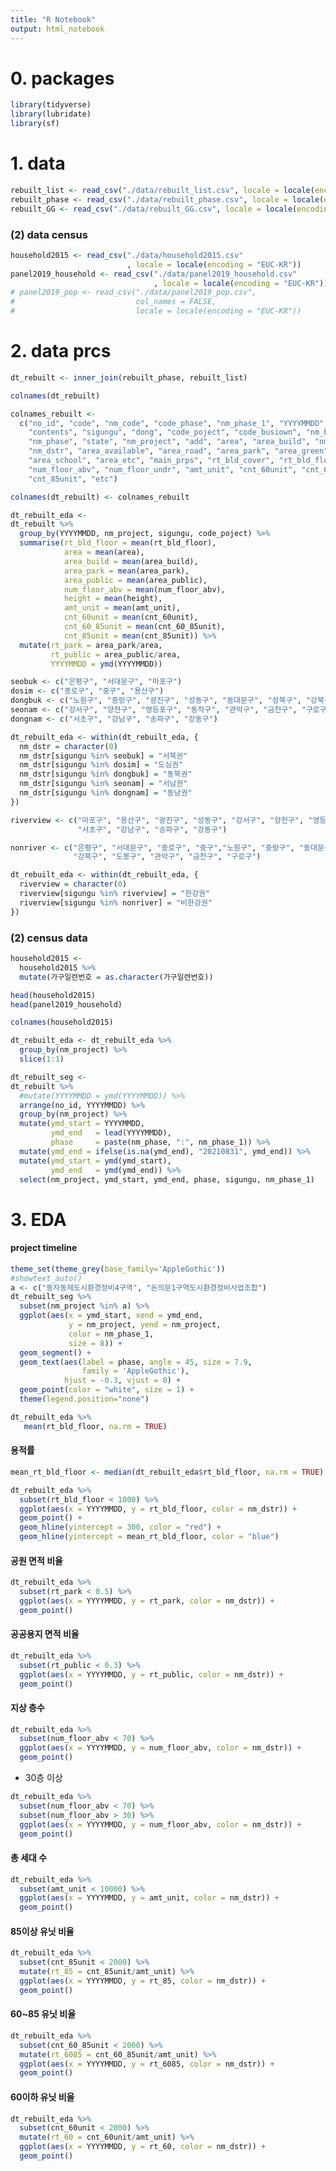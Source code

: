 ```yaml
---
title: "R Notebook"
output: html_notebook
---
```


# 0. packages

```r
library(tidyverse)
library(lubridate)
library(sf)
```

# 1. data

```r
rebuilt_list <- read_csv("./data/rebuilt_list.csv", locale = locale(encoding = "EUC-KR"))
rebuilt_phase <- read_csv("./data/rebuilt_phase.csv", locale = locale(encoding = "EUC-KR"))
rebuilt_GG <- read_csv("./data/rebuilt_GG.csv", locale = locale(encoding = "EUC-KR"))
```
### (2) data census
```r
household2015 <- read_csv("./data/household2015.csv"
                          , locale = locale(encoding = "EUC-KR"))
panel2019_household <- read_csv("./data/panel2019_household.csv"
                                , locale = locale(encoding = "EUC-KR"))
# panel2019_pop <- read_csv("./data/panel2019_pop.csv",
#                           col_names = FALSE,
#                           locale = locale(encoding = "EUC-KR"))
```

# 2. data prcs

```r
dt_rebuilt <- inner_join(rebuilt_phase, rebuilt_list)
```

```r
colnames(dt_rebuilt)
```

```r
colnames_rebuilt <-
  c("no_id", "code", "nm_code", "code_phase", "nm_phase_1", "YYYYMMDD", "subject",
    "contents", "sigungu", "dong", "code_poject", "code_busiown", "nm_busiown", "add_top",
    "nm_phase", "state", "nm_project", "add", "area", "area_build", "nm_zone", 
    "nm_dstr", "area_available", "area_road", "area_park", "area_green", "area_public",
    "area_school", "area_etc", "main_prps", "rt_bld_cover", "rt_bld_floor", "height",
    "num_floor_abv", "num_floor_undr", "amt_unit", "cnt_60unit", "cnt_60_85unit",
    "cnt_85unit", "etc")

colnames(dt_rebuilt) <- colnames_rebuilt
```

```r
dt_rebuilt_eda <- 
dt_rebuilt %>%
  group_by(YYYYMMDD, nm_project, sigungu, code_poject) %>%
  summarise(rt_bld_floor = mean(rt_bld_floor),
            area = mean(area),
            area_build = mean(area_build),
            area_park = mean(area_park),
            area_public = mean(area_public),
            num_floor_abv = mean(num_floor_abv),
            height = mean(height),
            amt_unit = mean(amt_unit),
            cnt_60unit = mean(cnt_60unit),
            cnt_60_85unit = mean(cnt_60_85unit),
            cnt_85unit = mean(cnt_85unit)) %>%
  mutate(rt_park = area_park/area,
         rt_public = area_public/area,
         YYYYMMDD = ymd(YYYYMMDD))
```

```r
seobuk <- c("은평구", "서대문구", "마포구")
dosim <- c("종로구", "중구", "용산구")
dongbuk <- c("노원구", "중랑구", "광진구", "성동구", "동대문구", "성북구", "강북구", "도봉구")
seonam <- c("강서구", "양천구", "영등포구", "동작구", "관악구", "금천구", "구로구")
dongnam <- c("서초구", "강남구", "송파구", "강동구")

dt_rebuilt_eda <- within(dt_rebuilt_eda, {
  nm_dstr = character(0)
  nm_dstr[sigungu %in% seobuk] = "서북권"
  nm_dstr[sigungu %in% dosim] = "도심권"
  nm_dstr[sigungu %in% dongbuk] = "동북권"
  nm_dstr[sigungu %in% seonam] = "서남권"
  nm_dstr[sigungu %in% dongnam] = "동남권"
})

```

```r
riverview <- c("마포구", "용산구", "광진구", "성동구", "강서구", "양천구", "영등포구", "동작구",
               "서초구", "강남구", "송파구", "강동구")

nonriver <- c("은평구", "서대문구", "종로구", "중구","노원구", "중랑구", "동대문구", "성북구",
              "강북구", "도봉구", "관악구", "금천구", "구로구")

dt_rebuilt_eda <- within(dt_rebuilt_eda, {
  riverview = character(0)
  riverview[sigungu %in% riverview] = "한강권"
  riverview[sigungu %in% nonriver] = "비한강권"
})
```

### (2) census data
```r
household2015 <-
  household2015 %>%
  mutate(가구일련번호 = as.character(가구일련번호))
```

```r
head(household2015)
head(panel2019_household)
```


```r
colnames(household2015)
```


```r
dt_rebuilt_eda <- dt_rebuilt_eda %>%
  group_by(nm_project) %>%
  slice(1:1)
```

```r
dt_rebuilt_seg <- 
dt_rebuilt %>%
  #mutate(YYYYMMDD = ymd(YYYYMMDD)) %>%
  arrange(no_id, YYYYMMDD) %>%
  group_by(nm_project) %>%
  mutate(ymd_start = YYYYMMDD,
         ymd_end   = lead(YYYYMMDD),
         phase     = paste(nm_phase, ":", nm_phase_1)) %>%
  mutate(ymd_end = ifelse(is.na(ymd_end), "20210831", ymd_end)) %>%
  mutate(ymd_start = ymd(ymd_start),
         ymd_end   = ymd(ymd_end)) %>%
  select(nm_project, ymd_start, ymd_end, phase, sigungu, nm_phase_1)
```

# 3.  EDA

#### project timeline
```r
theme_set(theme_grey(base_family='AppleGothic'))
#showtext_auto()
a <- c("동자동제도시환경정비4구역", "돈의문1구역도시환경정비사업조합")
dt_rebuilt_seg %>%
  subset(nm_project %in% a) %>%
  ggplot(aes(x = ymd_start, xend = ymd_end,
             y = nm_project, yend = nm_project,
             color = nm_phase_1,
             size = 8)) +
  geom_segment() +
  geom_text(aes(label = phase, angle = 45, size = 7.9,
                family = 'AppleGothic'),
            hjust = -0.3, vjust = 0) +
  geom_point(color = "white", size = 1) +
  theme(legend.position="none")
```

```r
dt_rebuilt_eda %>% 
   mean(rt_bld_floor, na.rm = TRUE)
```


#### 용적률
```r
mean_rt_bld_floor <- median(dt_rebuilt_eda$rt_bld_floor, na.rm = TRUE)

dt_rebuilt_eda %>%
  subset(rt_bld_floor < 1000) %>%
  ggplot(aes(x = YYYYMMDD, y = rt_bld_floor, color = nm_dstr)) +
  geom_point() +
  geom_hline(yintercept = 300, color = "red") +
  geom_hline(yintercept = mean_rt_bld_floor, color = "blue")

```
#### 공원 면적 비율
```r
dt_rebuilt_eda %>%
  subset(rt_park < 0.5) %>%
  ggplot(aes(x = YYYYMMDD, y = rt_park, color = nm_dstr)) +
  geom_point()
```
#### 공공용지 면적 비율 
```r
dt_rebuilt_eda %>%
  subset(rt_public < 0.3) %>%
  ggplot(aes(x = YYYYMMDD, y = rt_public, color = nm_dstr)) +
  geom_point()
```
#### 지상 층수 
```r
dt_rebuilt_eda %>%
  subset(num_floor_abv < 70) %>%
  ggplot(aes(x = YYYYMMDD, y = num_floor_abv, color = nm_dstr)) +
  geom_point()
```
+ 30층 이상 
```r
dt_rebuilt_eda %>%
  subset(num_floor_abv < 70) %>%
  subset(num_floor_abv > 30) %>%
  ggplot(aes(x = YYYYMMDD, y = num_floor_abv, color = nm_dstr)) +
  geom_point()
```


#### 총 세대 수
```r
dt_rebuilt_eda %>%
  subset(amt_unit < 10000) %>%
  ggplot(aes(x = YYYYMMDD, y = amt_unit, color = nm_dstr)) +
  geom_point()
```
#### 85이상 유닛 비율
```r
dt_rebuilt_eda %>%
  subset(cnt_85unit < 2000) %>%
  mutate(rt_85 = cnt_85unit/amt_unit) %>%
  ggplot(aes(x = YYYYMMDD, y = rt_85, color = nm_dstr)) +
  geom_point()
```
#### 60~85 유닛 비율
```r
dt_rebuilt_eda %>%
  subset(cnt_60_85unit < 2000) %>%
  mutate(rt_6085 = cnt_60_85unit/amt_unit) %>%
  ggplot(aes(x = YYYYMMDD, y = rt_6085, color = nm_dstr)) +
  geom_point()
```
#### 60이하 유닛 비율 
```r
dt_rebuilt_eda %>%
  subset(cnt_60unit < 2000) %>%
  mutate(rt_60 = cnt_60unit/amt_unit) %>%
  ggplot(aes(x = YYYYMMDD, y = rt_60, color = nm_dstr)) +
  geom_point()
```

















